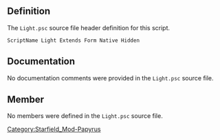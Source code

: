 {{Script_Object_Summary
| title = Light
| name = [[SFM:Script-Light|Light]]
| extends = [[SFM:Script-Form|Form]] → [[SFM:Script-ScriptObject|ScriptObject]]
| flags = Native, Hidden
}}


== Definition ==
The <code>Light.psc</code> source file header definition for this script.

<source lang="papyrus">
ScriptName Light Extends Form Native Hidden
</source>


== Documentation ==
No documentation comments were provided in the <code>Light.psc</code> source file.


== Member ==
No members were defined in the <code>Light.psc</code> source file.


[[Category:Starfield_Mod-Papyrus]]
